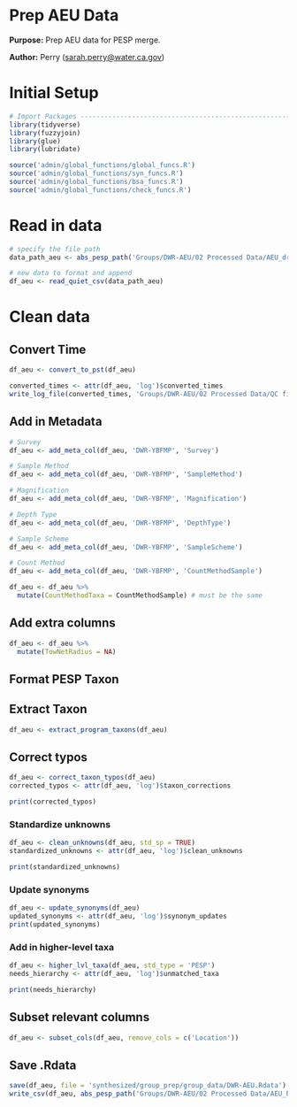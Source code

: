 # Prep AEU Data

**Purpose:** Prep AEU data for PESP merge.

**Author:** Perry ([sarah.perry\@water.ca.gov](mailto:sarah.perry@water.ca.gov){.email})

# Initial Setup
```r
# Import Packages ---------------------------------------------------------
library(tidyverse)
library(fuzzyjoin)
library(glue)
library(lubridate)

source('admin/global_functions/global_funcs.R')
source('admin/global_functions/syn_funcs.R')
source('admin/global_functions/bsa_funcs.R')
source('admin/global_functions/check_funcs.R')
```

# Read in data
```r
# specify the file path
data_path_aeu <- abs_pesp_path('Groups/DWR-AEU/02 Processed Data/AEU_draft.csv')

# new data to format and append
df_aeu <- read_quiet_csv(data_path_aeu)
```

# Clean data

## Convert Time
```r
df_aeu <- convert_to_pst(df_aeu)

converted_times <- attr(df_aeu, 'log')$converted_times
write_log_file(converted_times, 'Groups/DWR-AEU/02 Processed Data/QC files/tables/AEU_converted_times.csv')
```

## Add in Metadata
```r
# Survey
df_aeu <- add_meta_col(df_aeu, 'DWR-YBFMP', 'Survey')

# Sample Method
df_aeu <- add_meta_col(df_aeu, 'DWR-YBFMP', 'SampleMethod')

# Magnification
df_aeu <- add_meta_col(df_aeu, 'DWR-YBFMP', 'Magnification')

# Depth Type
df_aeu <- add_meta_col(df_aeu, 'DWR-YBFMP', 'DepthType')

# Sample Scheme
df_aeu <- add_meta_col(df_aeu, 'DWR-YBFMP', 'SampleScheme')

# Count Method
df_aeu <- add_meta_col(df_aeu, 'DWR-YBFMP', 'CountMethodSample')

df_aeu <- df_aeu %>%
  mutate(CountMethodTaxa = CountMethodSample) # must be the same
```

## Add extra columns
```r
df_aeu <- df_aeu %>% 
  mutate(TowNetRadius = NA)
```

## Format PESP Taxon
## Extract Taxon
```r
df_aeu <- extract_program_taxons(df_aeu)
```

## Correct typos
```r
df_aeu <- correct_taxon_typos(df_aeu)
corrected_typos <- attr(df_aeu, 'log')$taxon_corrections

print(corrected_typos)
```

### Standardize unknowns
```r
df_aeu <- clean_unknowns(df_aeu, std_sp = TRUE)
standardized_unknowns <- attr(df_aeu, 'log')$clean_unknowns

print(standardized_unknowns)
```

### Update synonyms
```r
df_aeu <- update_synonyms(df_aeu)
updated_synonyms <- attr(df_aeu, 'log')$synonym_updates
print(updated_synonyms)
```

### Add in higher-level taxa
```r
df_aeu <- higher_lvl_taxa(df_aeu, std_type = 'PESP')
needs_hierarchy <- attr(df_aeu, 'log')$unmatched_taxa

print(needs_hierarchy)
```

## Subset relevant columns
```r
df_aeu <- subset_cols(df_aeu, remove_cols = c('Location'))
```

## Save .Rdata
```r
save(df_aeu, file = 'synthesized/group_prep/group_data/DWR-AEU.Rdata')
write_csv(df_aeu, abs_pesp_path('Groups/DWR-AEU/02 Processed Data/AEU_PESP_draft.csv'))
```
